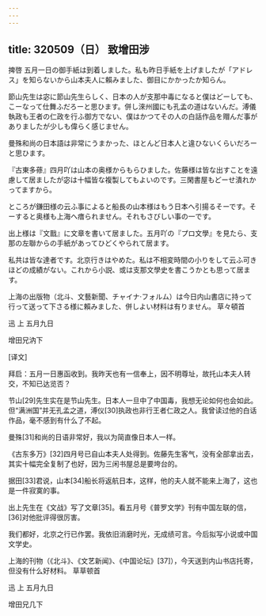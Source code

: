```yaml
---
---
---
```

title: 320509（日） 致增田涉
---




捭啓 五月一日の御手紙は到着しました。私も昨日手紙を上げましたが「アドレス」を知らないから山本夫人に賴みました、御目にかかったか知らん。

節山先生は宓に節山先生らしく、日本の人が支那中毒になると僕はどーしても、こーなって仕舞ふだろーと思ひます。併し淶州國にも孔孟の道はないんだ。溥儀執政も王者の仁政を行ふ御方でない、僕はかつてその人の白話作品を赗んだ事がありましたが少しも偉らく感じません。

曼殊和尚の日本語は非常にうまかった、ほとんど日本人と違ひないくらいだろーと思ひます。

『古東多蓚』四月吖は山本の奥様からもらひました。佐藤様は皆な出すことを遠慮して居ましたが宓は十幅皆な複製してもよいのです。三閑書屋もどーせ潰れかってますから。

ところが鎌田様の云ふ事によると船長の山本様はもう日本へ引揚るそーです。そーすると奥様も上海へ瘄られません。それもさびしい事の一です。

出上様は『文戬』に文章を書いて居ました。五月吖の『プロ文學』を見たら、支那の左聯からの手紙があってひどくやられて居ます。

私共は皆な達者です。北京行きはやめた。私は不相変時間の小りをして云ふ可きほどの成績がない。これから小説、或は支那文學史を書こうかとも思って居ます。

上海の出版物（北斗、文藝新聞、チャイナ·フォルム）は今日内山書店に持って行って送って下さる様に賴みました、併しよい材料は有りません。 草々頓首

迅 上 五月九日

增田兄汭下

[译文]

拜启：五月一日惠函收到。我昨天也有一信奉上，因不明尊址，故托山本夫人转交，不知已达览否？

节山[29]先生实在是节山先生。日本人一旦中了中国毒，我想无论如何也会如此。但“满洲国”并无孔孟之道，溥仪[30]执政也非行王者仁政之人。我曾读过他的白话作品，毫不感到有什么了不起。

曼殊[31]和尚的日语非常好，我以为简直像日本人一样。

《古东多万》[32]四月号已自山本夫人处得到。佐藤先生客气，没有全部拿出去，其实十幅完全复制了也好，因为三闲书屋总是要垮台的。

据田[33]君说，山本[34]船长将返航日本，这样，他的夫人就不能来上海了，这也是一件寂寞的事。

出上先生在《文战》写了文章[35]。看五月号《普罗文学》刊有中国左联的信，[36]对他批评得很厉害。

我们都好，北京之行已作罢。我依旧消磨时光，无成绩可言。今后拟写小说或中国文学史。

上海的刊物（《北斗》、《文艺新闻》、《中国论坛》[37]），今天送到内山书店托寄，但没有什么好材料。 草草顿首

迅 上 五月九日

增田兄几下